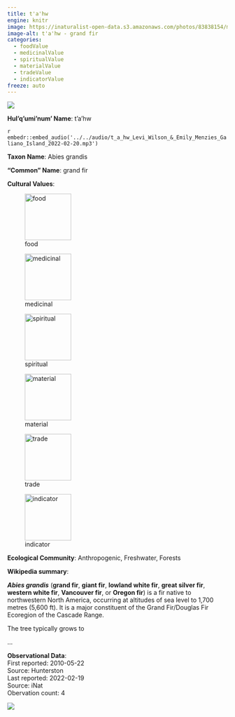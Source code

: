 ```yaml
---
title: t'a'hw
engine: knitr
image: https://inaturalist-open-data.s3.amazonaws.com/photos/83838154/medium.jpeg
image-alt: t'a'hw - grand fir
categories:
  - foodValue
  - medicinalValue
  - spiritualValue
  - materialValue
  - tradeValue
  - indicatorValue
freeze: auto
---
```

![](https://inaturalist-open-data.s3.amazonaws.com/photos/83838154/medium.jpeg){fig-alt="t'a'hw - grand fir"}

**Hul'q'umi'num' Name**: t'a'hw

`r embedr::embed_audio('../../audio/t_a_hw_Levi_Wilson_&_Emily_Menzies_Galiano_Island_2022-02-20.mp3')`

**Taxon Name**: Abies grandis

**"Common" Name**: grand fir

**Cultural Values**:  

::: {layout-nrow=1 style="width:60%"}
![food](/files/food.svg){width=106px}

![medicinal](/files/medicinal.svg){width=106px}

![spiritual](/files/spiritual.svg){width=106px}

![material](/files/material.svg){width=106px}

![trade](/files/trade.svg){width=106px}

![indicator](/files/indicator.svg){width=106px}
:::

**Ecological Community**: Anthropogenic, Freshwater, Forests

**Wikipedia summary**:  
<p class="mw-empty-elt">
</p>

<p><i><b>Abies grandis</b></i> (<b>grand fir</b>, <b>giant fir</b>, <b>lowland white fir</b>, <b>great silver fir</b>, <b>western white fir</b>, <b>Vancouver fir</b>, or <b>Oregon fir</b>) is a fir native to northwestern North America, occurring at altitudes of sea level to 1,700 metres (5,600&#160;ft). It is a major constituent of the Grand Fir/Douglas Fir Ecoregion of the Cascade Range.
</p><p>The tree typically grows to</p>...

**Observational Data**:   
First reported: 2010-05-22  
Source: Hunterston  
Last reported: 2022-02-19  
Source: iNat  
Obervation count: 4

![](community_dist.png)
